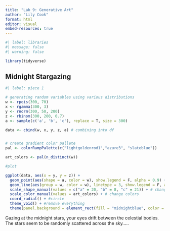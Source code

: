 ```yaml
---
title: "Lab 9: Generative Art"
author: "Lily Cook"
format: html
editor: visual
embed-resources: true
---
```


```r
#| label: libraries
#| message: false
#| warning: false

library(tidyverse)

```

## Midnight Stargazing 

```r
#| label: piece 1

# generating random variables using various distributions
w <- rpois(300, 70)
x <- rgamma(300, 3)
y <- rnorm(300, 50, 200)
z <- rbinom(300, 200, 0.7)
a <- sample(c('a', 'b', 'c'), replace = T, size = 300)

data <- cbind(w, x, y, z, a) # combining into df


# create gradient color pallete
pal <- colorRampPalette(c("lightgoldenrod1","azure3", "slateblue"))

art_colors <- pal(n_distinct(w))

#plot

ggplot(data, aes(x = y, y = z)) +
  geom_point(aes(shape = a, color = w), show.legend = F, alpha = 0.9) + #add points
  geom_line(aes(group = w, color = w), linetype = 3, show.legend = F, alpha = 0.3)+ # connect points
  scale_shape_manual(values = c("a" = 20, "b" = 8, "c" = 21)) + # change shapes of points
  scale_color_manual(values = art_colors) + # change colors
  coord_radial() + #circle
  theme_void() + #remove everything
  theme(panel.background = element_rect(fill = "midnightblue", color = "midnightblue")) # background color

```

Gazing at the midnight stars, your eyes drift between the celestial bodies. The stars seem to be randomly scattered across the sky.....
